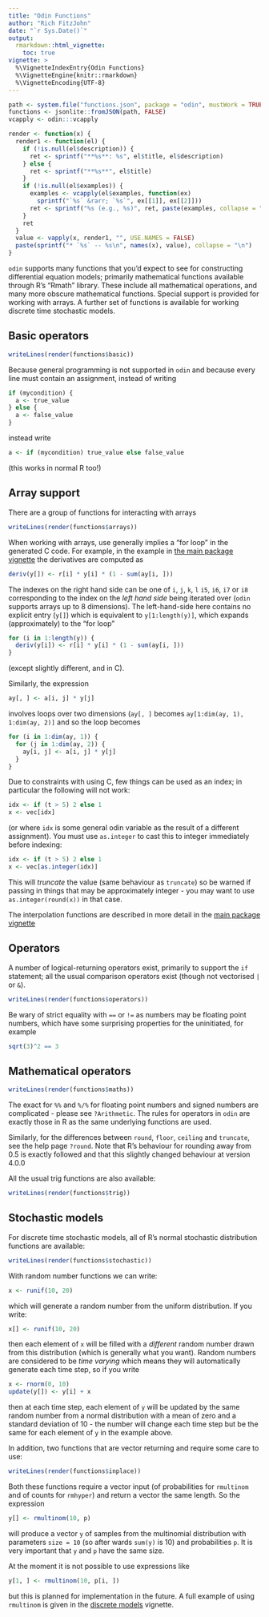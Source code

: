 ```yaml
---
title: "Odin Functions"
author: "Rich FitzJohn"
date: "`r Sys.Date()`"
output:
  rmarkdown::html_vignette:
    toc: true
vignette: >
  %\VignetteIndexEntry{Odin Functions}
  %\VignetteEngine{knitr::rmarkdown}
  %\VignetteEncoding{UTF-8}
---
```


``` r
path <- system.file("functions.json", package = "odin", mustWork = TRUE)
functions <- jsonlite::fromJSON(path, FALSE)
vcapply <- odin:::vcapply

render <- function(x) {
  render1 <- function(el) {
    if (!is.null(el$description)) {
      ret <- sprintf("**%s**: %s", el$title, el$description)
    } else {
      ret <- sprintf("**%s**", el$title)
    }
    if (!is.null(el$examples)) {
      examples <- vcapply(el$examples, function(ex)
        sprintf("`%s` &rarr; `%s`", ex[[1]], ex[[2]]))
      ret <- sprintf("%s (e.g., %s)", ret, paste(examples, collapse = "; "))
    }
    ret
  }
  value <- vapply(x, render1, "", USE.NAMES = FALSE)
  paste(sprintf("* `%s` -- %s\n", names(x), value), collapse = "\n")
}
```

`odin` supports many functions that you'd expect to see for
constructing differential equation models; primarily mathematical
functions available through R's "Rmath" library.  These include all
mathematical operations, and many more obscure mathematical
functions.  Special support is provided for working with arrays.  A
further set of functions is available for working discrete time
stochastic models.

## Basic operators

``` r
writeLines(render(functions$basic))
```

Because general programming is not supported in `odin` and because
every line must contain an assignment, instead of writing

```r
if (mycondition) {
  a <- true_value
} else {
  a <- false_value
}
```

instead write

```r
a <- if (mycondition) true_value else false_value
```

(this works in normal R too!)

## Array support

There are a group of functions for interacting with arrays

``` r
writeLines(render(functions$arrays))
```

When working with arrays, use generally implies a "for loop" in the
generated C code.  For example, in the example in [the main package
vignette](odin.html) the derivatives are computed as

```r
deriv(y[]) <- r[i] * y[i] * (1 - sum(ay[i, ]))
```

The indexes on the right hand side can be one of `i`, `j`, `k`, `l`
`i5`, `i6`, `i7` or `i8` corresponding to the index on the *left hand
side* being iterated over (`odin` supports arrays up to 8 dimensions).
The left-hand-side here contains no explicit entry (`y[]`) which is
equivalent to `y[1:length(y)]`, which expands (approximately) to the
"for loop"

```r
for (i in 1:length(y)) {
  deriv(y[i]) <- r[i] * y[i] * (1 - sum(ay[i, ]))
}
```

(except slightly different, and in C).

Similarly, the expression

```r
ay[, ] <- a[i, j] * y[j]
```

involves loops over two dimensions (`ay[, ]` becomes `ay[1:dim(ay,
1), 1:dim(ay, 2)]` and so the loop becomes

```r
for (i in 1:dim(ay, 1)) {
  for (j in 1:dim(ay, 2)) {
    ay[i, j] <- a[i, j] * y[j]
  }
}
```

Due to constraints with using C, few things can be used as an index; in particular the following will not work:

```r
idx <- if (t > 5) 2 else 1
x <- vec[idx]
```

(or where `idx` is some general odin variable as the result of a different assignment). You must use `as.integer` to cast this to integer immediately before indexing:

```r
idx <- if (t > 5) 2 else 1
x <- vec[as.integer(idx)]
```

This will *truncate* the value (same behaviour as `truncate`) so be warned if passing in things that may be approximately integer - you may want to use `as.integer(round(x))` in that case.

The interpolation functions are described in more detail in the
[main package vignette](odin.html)

## Operators

A number of logical-returning operators exist, primarily to support
the `if` statement; all the usual comparison operators exist
(though not vectorised `|` or `&`).

``` r
writeLines(render(functions$operators))
```

Be wary of strict equality with `==` or `!=` as numbers may be
floating point numbers, which have some surprising properties for
the uninitiated, for example
``` r
sqrt(3)^2 == 3
```

## Mathematical operators

``` r
writeLines(render(functions$maths))
```

The exact for `%%` and `%/%` for floating point numbers and signed
numbers are complicated - please see `?Arithmetic`.  The rules for
operators in `odin` are exactly those in R as the same underlying
functions are used.

Similarly, for the differences between `round`, `floor`, `ceiling`
and `truncate`, see the help page `?round`.  Note that R's
behaviour for rounding away from 0.5 is exactly followed and that
this slightly changed behaviour at version 4.0.0

All the usual trig functions are also available:

``` r
writeLines(render(functions$trig))
```

## Stochastic models

For discrete time stochastic models, all of R's normal stochastic
distribution functions are available:

``` r
writeLines(render(functions$stochastic))
```

With random number functions we can write:

```r
x <- runif(10, 20)
```

which will generate a random number from the uniform distribution.  If you write:

```r
x[] <- runif(10, 20)
```

then each element of `x` will be filled with a *different* random number drawn from this distribution (which is generally what you want). Random numbers are considered to be *time varying* which means they will automatically generate each time step, so if you write

```r
x <- rnorm(0, 10)
update(y[]) <- y[i] + x
```

then at each time step, each element of `y` will be updated by the same random number from a normal distribution with a mean of zero and a standard deviation of 10 - the number will change each time step but be the same for each element of `y` in the example above.

In addition, two functions that are vector returning and require
some care to use:

``` r
writeLines(render(functions$inplace))
```

Both these functions require a vector input (of probabilities for `rmultinom` and of counts for `rmhyper`) and return a vector the same length.  So the expression

```r
y[] <- rmultinom(10, p)
```

will produce a vector `y` of samples from the multinomial distribution with parameters `size = 10` (so after wards `sum(y)` is 10) and probabilities `p`. It is very important that `y` and `p` have the same size.

At the moment it is not possible to use expressions like

```r
y[1, ] <- rmultinom(10, p[i, ])
```

but this is planned for implementation in the future.  A full example of using `rmultinom` is given in the [discrete models](discrete.html) vignette.
